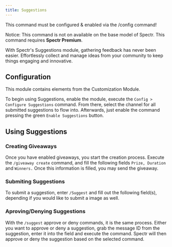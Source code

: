 ```yaml
---
title: Suggestions
---
```


<Warning>This command must be configured & enabled via the /config command!</Warning>

<Info>Notice: This command is not on available on the base model of Spectr. This command requires **Spectr Premium**.</Info>

With Spectr's Suggestions module, gathering feedback has never been easier. Effortlessly collect and manage ideas from your community to keep things engaging and innovative.
## Configuration

<Info>This module contains elements from the Customization Module.</Info>

To begin using Suggestions, enable the module, execute the `Config > Configure Suggestions` command. From there, select the channel for all submitted suggestions to flow into. Afterwards, just enable the command pressing the green `Enable Suggestions` button.

## Using Suggestions
### Creating Giveaways
Once you have enabled giveaways, you start the creation process. Execute the `/giveaway create` command, and fill the following fields `Prize, Duration` and `Winners.` Once this information is filled, you may send the giveaway.

### Submiting Suggestions
To submit a suggestion, enter `/Suggest` and fill out the following field(s), depending if you would like to submit a image as well.
### Aproving/Denying Suggestions
With the `/suggest` approve or deny commands, it is the same process. Either you want to approve or deny a suggestion, grab the message ID from the suggestion, enter it into the field and execute the command. Spectr will then approve or deny the suggestion based on the selected command.